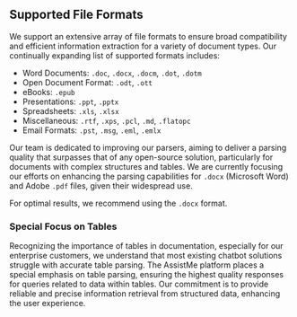 ## Supported File Formats

We support an extensive array of file formats to ensure broad compatibility and efficient information extraction for a variety of document types. Our continually expanding list of supported formats includes:

- Word Documents: `.doc`, `.docx`, `.docm`, `.dot`, `.dotm`
- Open Document Format: `.odt`, `.ott`
- eBooks: `.epub`
- Presentations: `.ppt`, `.pptx`
- Spreadsheets: `.xls`, `.xlsx`
- Miscellaneous: `.rtf`, `.xps`, `.pcl`, `.md`, `.flatopc`
- Email Formats: `.pst`, `.msg`, `.eml`, `.emlx`

Our team is dedicated to improving our parsers, aiming to deliver a parsing quality that surpasses that of any open-source solution, particularly for documents with complex structures and tables. We are currently focusing our efforts on enhancing the parsing capabilities for `.docx` (Microsoft Word) and Adobe `.pdf` files, given their widespread use.

For optimal results, we recommend using the `.docx` format.

### Special Focus on Tables

Recognizing the importance of tables in documentation, especially for our enterprise customers, we understand that most existing chatbot solutions struggle with accurate table parsing. The AssistMe platform places a special emphasis on table parsing, ensuring the highest quality responses for queries related to data within tables. Our commitment is to provide reliable and precise information retrieval from structured data, enhancing the user experience.